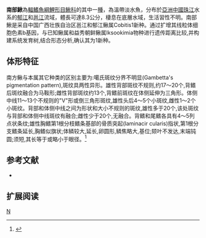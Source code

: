 {{Speciesbox 
| taxon = Cobitis australis
| status = NE
| status_system = IUCN3.1
| authority =  [[陈咏霞|Chen]], [[陈毅峰|Chen]] & [[何德奎|He]], 2013
| synonyms = 
}}
'''南部鰍'''為[[輻鰭魚綱|輻鰭魚綱]][[鯉形目|鯉形目]][[鰍科|鰍科]]的其中一[[種|種]]，為溫帶淡水魚，分布於[[亞洲|亞洲]][[中國|中國]][[珠江|珠江]]水系的[[郁江|郁江]]和[[邕江|邕江]]流域，體長可達8.3公分，棲息在底層水域，生活習性不明。南部鰍是采自中国广西壮族自治区邕江和郁江鳅属Cobitis1新种。通过扩增其线粒体细胞色素b基因，与已知鳅属和益秀朝鲜鳅属Iksookimia物种进行遗传距离比较,并构建系统发育树,结合形态分析,确认其为1新种。

==体形特征==
南方鳅与本属其它种类的区别主要为:噶氏斑纹分界不明显(Gambetta's pigmentation pattern),斑纹具两性异形。雄性背部斑纹不规则,约17～20个,背鳍后斑纹融合为马鞍形;雌性背部斑纹约13个,背鳍前斑纹在体侧延伸为三角形。体侧中线11～13个不规则的"V"形或倒三角形斑纹,雄性头后4～5个小斑纹,雌性1～2个小斑纹。背部和体侧中线之间为形状和大小不规则的斑纹,雄性多于20个,该处斑纹与背部和体侧中线斑纹有融合;雌性少于20个,无融合。背鳍和尾鳍各具有4～5列点状条纹;雄性胸鳍第1根分枝鳍条基部的骨质突起(laminacir cularis)指状,第1根分支鳍条延长,胸鳍似旗状;体鳞较大,延长,卵圆形,鳞焦略大,基位;颏叶不发达,末端钝圆;须短,其长等于或略小于眼径。<ref>{{cite journal |author1=陈咏霞;陈毅峰;何德奎 |title=中国广西壮族自治区珠江流域鳅属一新种 |journal=Zoological Systematics |issue=2013.2}}</ref>

==参考文献==
{{refbegin}}
*{{FishBase_species|genus=Cobitis|species=australis|year=2014|month=2}}
{{refend}}

== 扩展阅读 ==
{{refbegin}}
{{wikispecies-inline|Cobitis australis|南部鰍}}
{{refend}}
{{Taxonbar|from=Q21249542}}

[[Category:花鳅属|N]]


{{魚類小作品}}